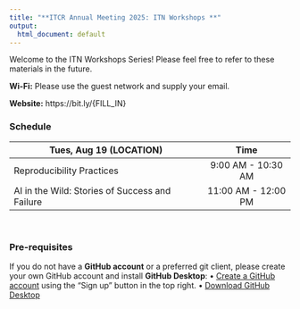 ```yaml
---
title: "**ITCR Annual Meeting 2025: ITN Workshops **"
output:
  html_document: default
---
```


Welcome to the ITN Workshops Series! Please feel free to refer to these materials in the future.

**Wi-Fi:** Please use the guest network and supply your email.

**Website:** https://bit.ly/{FILL_IN}

### **Schedule**


<div class = "myStyle" align = "center">

| Tues, Aug 19 (LOCATION)                             | Time                   |  
|-----------------------------------------------------|:----------------------:|
| Reproducibility Practices                           | 9:00 AM - 10:30 AM     |  
| AI in the Wild: Stories of Success and Failure      | 11:00 AM - 12:00 PM    |  


</div>

<br>

### **Pre-requisites**

If you do not have a **GitHub account** or a preferred git client, please create your own GitHub account and install **GitHub Desktop**:
  • [Create a GitHub account](https://github.com/) using the "Sign up" button in the top right.
  • [Download GitHub Desktop](https://desktop.github.com/download/)
